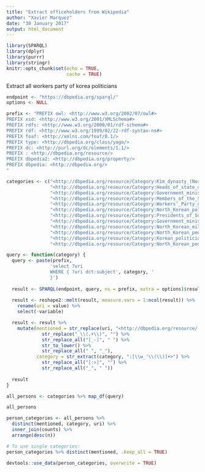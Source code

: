 ```yaml
---
title: "Extract officeholders from Wikipedia"
author: "Xavier Marquez"
date: "30 January 2017"
output: html_document
---
```


```r
library(SPARQL)
library(dplyr)
library(purrr)
library(stringr)
knitr::opts_chunk$set(echo = TRUE, 
                      cache = TRUE)
```

Extract all workers party of korea politicians

```r

endpoint <- "https://dbpedia.org/sparql/"
options <- NULL

prefix <- "PREFIX owl: <http://www.w3.org/2002/07/owl#>
PREFIX xsd: <http://www.w3.org/2001/XMLSchema#>
PREFIX rdfs: <http://www.w3.org/2000/01/rdf-schema#>
PREFIX rdf: <http://www.w3.org/1999/02/22-rdf-syntax-ns#>
PREFIX foaf: <http://xmlns.com/foaf/0.1/>
PREFIX type: <http://dbpedia.org/class/yago/>
PREFIX dc: <http://purl.org/dc/elements/1.1/>
PREFIX : <http://dbpedia.org/resource/>
PREFIX dbpedia2: <http://dbpedia.org/property/>
PREFIX dbpedia: <http://dbpedia.org/>
"

categories <- c("<http://dbpedia.org/resource/Category:Kim_dynasty_(North_Korea)>",
                "<http://dbpedia.org/resource/Category:Heads_of_state_of_North_Korea>",
                "<http://dbpedia.org/resource/Category:Government_ministers_of_North_Korea>",
                "<http://dbpedia.org/resource/Category:Members_of_the_Supreme_People's_Assembly>",
                "<http://dbpedia.org/resource/Category:Workers'_Party_of_Korea_politicians>",
                "<http://dbpedia.org/resource/Category:North_Korean_politicians>",
                "<http://dbpedia.org/resource/Category:Presidents_of_South_Korea>",
                "<http://dbpedia.org/resource/Category:Government_ministers_of_South_Korea>",
                "<http://dbpedia.org/resource/Category:North_Korean_military_personnel>",
                "<http://dbpedia.org/resource/Category:North_Korean_people_stubs>",
                "<http://dbpedia.org/resource/Category:Korean_politicians>",
                "<http://dbpedia.org/resource/Category:North_Korean_people_of_the_Korean_War>")

query <- function(category) {
  query <- paste(prefix,
                'select ?uri
                WHERE { ?uri dct:subject', category, '
                }')
  
  result <- SPARQL(endpoint, query, ns = prefix, extra = options)$result 
  
  result <- reshape2::melt(result, measure.vars = 1:ncol(result)) %>%
    rename(uri = value) %>%
    select(-variable)

  result <- result %>% 
    mutate(mentioned = str_replace(uri, "<http://dbpedia.org/resource/(.+)>","\\1") %>%
             str_replace("_\\(.+\\)", "") %>%
             str_replace_all("[_-]", " ") %>%
             str_to_lower() %>%
             str_replace_all(" ", "_"),
           category = str_extract(category, ":[\\w_'\\(\\)]+>") %>%
             str_replace_all("[:>]", "") %>%
             str_replace_all("_", " "))
  
  result
}

all_persons <- categories %>% map_df(query)

all_persons

person_categories <- all_persons %>%
  distinct(mentioned, category, uri) %>% 
  inner_join(counts) %>%
  arrange(desc(n))

# To use single categories:
person_categories %>% distinct(mentioned, .keep_all = TRUE)

devtools::use_data(person_categories, overwrite = TRUE) 
```
